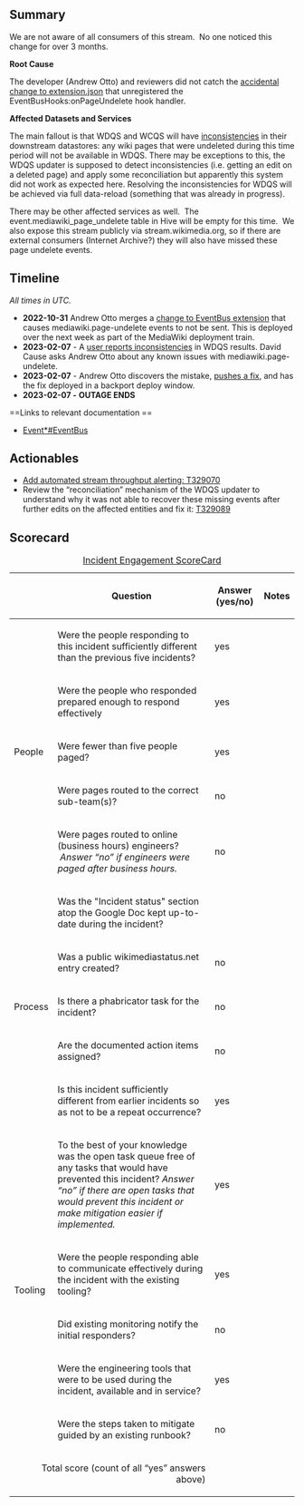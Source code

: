 {{irdoc|status=review}}

== Summary ==
{{Incident scorecard
| task = T329064
| paged-num = 
| responders-num = 2
| coordinators = Andrew Otto
| start = 2022-10-31
| end = 2023-02-07
| impact = On 2022-10-31, the Event Platform team merged a change to the EventBus extension to produce the new mediawiki.page-change event stream.  This change accidentally unregistered the older hook handler that resulted in the mediawiki.page-undelete stream being produced.
}}


We are not aware of all consumers of this stream.  No one noticed this change for over 3 months.  

'''Root Cause'''

The developer (Andrew Otto) and reviewers did not catch the [[gerrit:c/mediawiki/extensions/EventBus/+/821776/30/extension.json|accidental change to extension.json]] that unregistered the EventBusHooks:onPageUndelete hook handler.

'''Affected Datasets and Services'''

The main fallout is that WDQS and WCQS will have [[wikidata:Wikidata:Report_a_technical_problem/WDQS_and_Search#Coolidge_Auditorium_(Q115608572)_strange_behavior_in_query|inconsistencies]] in their downstream datastores: any wiki pages that were undeleted during this time period will not be available in WDQS. There may be exceptions to this, the WDQS updater is supposed to detect inconsistencies (i.e. getting an edit on a deleted page) and apply some reconciliation but apparently this system did not work as expected here. Resolving the inconsistencies for WDQS will be achieved via full data-reload (something that was already in progress).

There may be other affected services as well.  The event.mediawiki_page_undelete table in Hive will be empty for this time.  We also expose this stream publicly via stream.wikimedia.org, so if there are external consumers (Internet Archive?) they will also have missed these page undelete events.

{{TOC|align=right}}

==Timeline==
''All times in UTC.''

*'''2022-10-31''' Andrew Otto merges a [[gerrit:c/mediawiki/extensions/EventBus/+/821776/30/extension.json|change to EventBus extension]] that causes mediawiki.page-undelete events to not be sent.  This is deployed over the next week as part of the MediaWiki deployment train.
*'''2023-02-07''' - A [[wikidata:Wikidata:Report_a_technical_problem/WDQS_and_Search#Coolidge_Auditorium_(Q115608572)_strange_behavior_in_query|user reports inconsistencies]] in WDQS results.  David Cause asks Andrew Otto about any known issues with mediawiki.page-undelete.
*'''2023-02-07''' - Andrew Otto discovers the mistake, [[gerrit:c/mediawiki/extensions/EventBus/+/887332|pushes a fix]], and has the fix deployed in a backport deploy window.
*'''2023-02-07 -'''  '''OUTAGE ENDS'''

<!-- Reminder: No private information on this page! -->==Links to relevant documentation ==

* [[Event*#EventBus]]


==Actionables==

* [[phab:T329070|Add automated stream throughput alerting: T329070]]
* Review the “reconciliation” mechanism of the WDQS updater to understand why it was not able to recover these missing events after further edits on the affected entities and fix it: [[phab:T329089|T329089]] {{done}}

==Scorecard==


{| class="wikitable"
|+[[Incident Scorecard|Incident Engagement  ScoreCard]]
!
!Question
!Answer
(yes/no)
!Notes
|-
! rowspan="5" |People
|Were the people responding to this incident sufficiently different than the previous five incidents? 
|yes
|
|-
|Were the people who responded prepared enough to respond effectively
|yes
|
|-
|Were fewer than five people paged?
|yes
|
|-
|Were pages routed to the correct sub-team(s)?
|no
|
|-
|Were pages routed to online (business hours) engineers?  ''Answer “no” if engineers were paged after business hours.''
|no
|
|-
! rowspan="5" |Process
|Was the "Incident status" section atop the Google Doc kept up-to-date during the incident?
|
|
|-
| Was a public wikimediastatus.net entry created? 
|no
|
|-
|Is there a phabricator task for the incident?
|no
|
|-
|Are the documented action items assigned?
|no
|
|-
|Is this incident sufficiently different from earlier incidents so as not to be a repeat occurrence? 
|yes
|
|-
! rowspan="5" |Tooling
|To the best of your knowledge was the open task queue free of any tasks that would have prevented this incident? ''Answer “no” if there are''
''open tasks that would prevent this incident or make mitigation easier if implemented.''
|yes
|
|-
| Were the people responding able to communicate effectively during the incident with the existing tooling?
|yes
|
|-
|Did existing monitoring notify the initial responders?
|no
|
|-
|Were the engineering tools that were to be used during the incident, available and in service? 
|yes
|
|-
|Were the steps taken to mitigate guided by an existing runbook?
|no
|
|-
! colspan="2" align="right" |Total score (count of all “yes” answers above)
|
|
|}